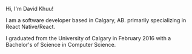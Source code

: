Hi, I'm David Khuu!

I am a software developer based in Calgary, AB. primarily specializing in React Native/React.

I graduated from the University of Calgary in February 2016 with a Bachelor's of Science in Computer Science.